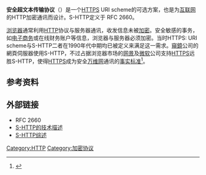 {{noteTA
|G1=IT
|1=zh-cn:在线; zh-tw:線上
}}
'''安全超文本传输协议'''（{{lang-en|'''Secure Hypertext Transfer Protocol'''，[[縮寫|縮寫]]：'''S-HTTP'''}}）是一个[[HTTPS|HTTPS]] URI scheme的可选方案，也是为[[互联网|互联网]]的HTTP加密通讯而设计。S-HTTP定义于 RFC 2660。

[[浏览器|浏览器]]通常利用[[HTTP|HTTP]]协议与服务器通讯，收发信息未被[[加密|加密]]。安全敏感的事务，如[[电子商务|电子商务]]或在线财务账户等信息，浏览器与服务器必须加密。当时HTTPS: URI scheme与S-HTTP二者在1990年代中期均已被定义来满足这一需求。[[Spyglass|窺鏡]]公司的網頁伺服器使用S-HTTP，不过占据浏览器市场的[[网景|网景]]及[[微软|微软]]公司支持[[HTTPS|HTTPS]]远胜S-HTTP，使得[[HTTPS|HTTPS]]成为安全[[万维网|万维网]]通讯的[[事实标准|事实标准]]<ref name="directions">{{cite newspaper
| newspaper=Computerworld
| title=Web servers move in different directions
| first=Ellis
| last=Booker
| date=1995-03-27
| url=https://books.google.com/books?id=3JS8X7n5yIoC&pg=PA16
| accessdate=2018-08-26
| archive-date=2016-08-05
| archive-url=https://web.archive.org/web/20160805073528/https://books.google.com/books?id=3JS8X7n5yIoC&pg=PA16
| dead-url=no
}}</ref>。

== 参考资料 ==
{{Reflist}}

==外部链接==
*RFC 2660
*[https://web.archive.org/web/20130911044139/http://www.javvin.com/protocolHTTPS.html S-HTTP的技术描述]
*[http://www.linktionary.com/s/shttp.html S-HTTP综述] {{Wayback|url=http://www.linktionary.com/s/shttp.html |date=20210527082226 }}

{{URI_scheme}}
[[Category:HTTP|Category:HTTP]]
[[Category:加密协议|Category:加密协议]]